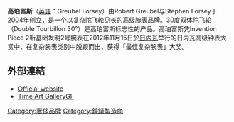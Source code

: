 {{多個問題|
{{advert|time=2013-04-18T04:50:09+00:00}}
{{expand|time=2013-04-18T04:41:06+00:00}}
}}
'''高珀富斯'''（[[英語|英語]]：Greubel Forsey）由Robert Greubel与Stephen Forsey于2004年创立，是一个以复杂[[陀飞轮|陀飞轮]]见长的高级[[腕表|腕表]]品牌。30度双体陀飞轮（Double Tourbillon 30°）是高珀富斯标志性的产品。高珀富斯凭Invention Piece 2新基础发明2号腕表在2012年11月15日於[[日内瓦|日内瓦]]举行的日内瓦高级钟表大赏中，在复杂腕表类别中脱颖而出，获得「最佳复杂腕表」大奖。

== 外部連結 ==
* [http://www.greubelforsey.com/ Official website] {{Wayback|url=http://www.greubelforsey.com/ |date=20130531013704 }}
* [https://web.archive.org/web/20130308075847/http://www.timeartgallerygf.com/ Time Art GalleryGF]

[[Category:奢侈品牌|Category:奢侈品牌]]
[[Category:鐘錶製造商|Category:鐘錶製造商]]